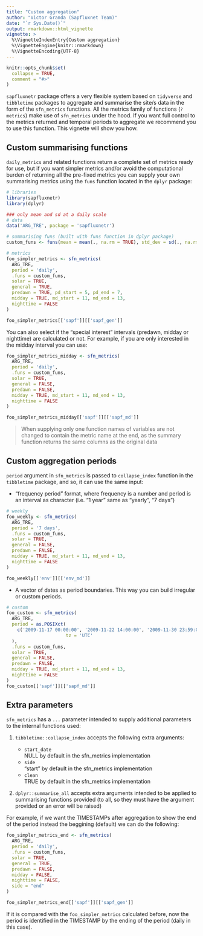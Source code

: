 ```yaml
---
title: "Custom aggregation"
author: "Victor Granda (Sapfluxnet Team)"
date: "`r Sys.Date()`"
output: rmarkdown::html_vignette
vignette: >
  %\VignetteIndexEntry{Custom aggregation}
  %\VignetteEngine{knitr::rmarkdown}
  %\VignetteEncoding{UTF-8}
---
```


```r
knitr::opts_chunk$set(
  collapse = TRUE,
  comment = "#>"
)
```

`sapfluxnetr` package offers a very flexible system based on `tidyverse` and
`tibbletime` packages to aggregate and summarise the site/s data in the form
of the `sfn_metrics` functions. All the metrics family of functions (`?metrics`)
make use of `sfn_metrics` under the hood. If you want full control to the
metrics returned and temporal periods to aggregate we recommend you to use this
function. This vignette will show you how.

## Custom summarising functions

`daily_metrics` and related functions return a complete set of metrics ready for
use, but if you want simpler metrics and/or avoid the computational burden of
returning all the pre-fixed metrics you can supply your own summarising metrics
using the `funs` function located in the `dplyr` package:

```r
# libraries
library(sapfluxnetr)
library(dplyr)

### only mean and sd at a daily scale
# data
data('ARG_TRE', package = 'sapfluxnetr')

# summarising funs (built with funs function in dplyr package)
custom_funs <- funs(mean = mean(., na.rm = TRUE), std_dev = sd(., na.rm = TRUE))

# metrics
foo_simpler_metrics <- sfn_metrics(
  ARG_TRE,
  period = 'daily',
  .funs = custom_funs,
  solar = TRUE,
  general = TRUE,
  predawn = TRUE, pd_start = 5, pd_end = 7,
  midday = TRUE, md_start = 11, md_end = 13,
  nighttime = FALSE
)

foo_simpler_metrics[['sapf']][['sapf_gen']]
```

You can also select if the "special interest" intervals (predawn, midday or
nighttime) are calculated or not. For example, if you are only interested in the
midday interval you can use:

```r
foo_simpler_metrics_midday <- sfn_metrics(
  ARG_TRE,
  period = 'daily',
  .funs = custom_funs,
  solar = TRUE,
  general = FALSE,
  predawn = FALSE,
  midday = TRUE, md_start = 11, md_end = 13,
  nighttime = FALSE
)

foo_simpler_metrics_midday[['sapf']][['sapf_md']]
```

> When supplying only one function names of variables are not changed to
  contain the metric name at the end, as the summary function returns the
  same columns as the original data

## Custom aggregation periods

`period` argument in `sfn_metrics` is passed to `collapse_index` function in the
`tibbletime` package, and so, it can use the same input:

  + "frequency period" format, where frequency is a number and period is an
    interval as character (i.e. "1 year" same as "yearly", "7 days")

```r
# weekly
foo_weekly <- sfn_metrics(
  ARG_TRE,
  period = '7 days',
  .funs = custom_funs,
  solar = TRUE,
  general = FALSE,
  predawn = FALSE,
  midday = TRUE, md_start = 11, md_end = 13,
  nighttime = FALSE
)

foo_weekly[['env']][['env_md']]
```

 + A vector of dates as period boundaries. This way you can build irregular
   or custom periods.

```r
# custom
foo_custom <- sfn_metrics(
  ARG_TRE,
  period = as.POSIXct(
    c('2009-11-17 00:00:00', '2009-11-22 14:00:00', '2009-11-30 23:59:00'),
                      tz = 'UTC'
  ),
  .funs = custom_funs,
  solar = TRUE,
  general = FALSE,
  predawn = FALSE,
  midday = TRUE, md_start = 11, md_end = 13,
  nighttime = FALSE
)
foo_custom[['sapf']][['sapf_md']]
```

## Extra parameters

`sfn_metrics` has a `...` parameter intended to supply additional parameters to
the internal functions used:

  1. `tibbletime::collapse_index` accepts the following extra arguments:
     
     - `start_date`  
        NULL by default in the sfn_metrics implementation
     - `side`  
        "start" by default in the sfn_metrics implementation
     - `clean`  
        TRUE by default in the sfn_metrics implementation
  
  1. `dplyr::summarise_all` accepts extra arguments intended to be applied to
     summarising functions provided (to all, so they must have the argument
     provided or an error will be raised)

For example, if we want the TIMESTAMPs after aggregation to show the end of the
period instead the beggining (default) we can do the following:

```r
foo_simpler_metrics_end <- sfn_metrics(
  ARG_TRE,
  period = 'daily',
  .funs = custom_funs,
  solar = TRUE,
  general = TRUE,
  predawn = FALSE,
  midday = FALSE,
  nighttime = FALSE,
  side = "end"
)

foo_simpler_metrics_end[['sapf']][['sapf_gen']]
```

If it is compared with the `foo_simpler_metrics` calculated before, now the
period is identified in the TIMESTAMP by the ending of the period (daily in this
case).
